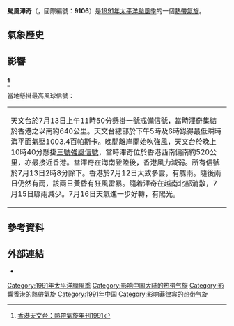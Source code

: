 {{NoteTA
|G1=TyphoonOld
|G2=地名
|G3=Weather
|skin=typhoon
}}
{{Infobox Hurricane 
|Name=颱風滭奇 (Zeke)
|Type=颱風
|Year=1991
|Basin=WPac
|Image location=Zeke jul 9 1991 0552Z.jpg
|Formed=1991年7月8日
|Dissipated=1991年7月15日
|1-min winds=80
|10-min winds=65
|Pressure=970
|Damages=
|Fatalities=33人死亡<br>13人失蹤
|Areas={{PHL}}<br>{{HKG-1959}}<br>{{CHN}}<br>{{VIE}}
|Hurricane season=[[1991年太平洋颱風季|1991年太平洋颱風季]]
}}
'''颱風滭奇'''（{{lang-en|'''Typhoon Zeke'''}}，國際編號：'''9106'''）是[[1991年太平洋颱風季|1991年太平洋颱風季]]的一個[[熱帶氣旋|熱帶氣旋]]。

==氣象歷史==
{{Expand section}}
{{storm path|Zeke 1991 track.png}}
{{clear|left}}

==影響==
==={{HKG-1959}}<ref name="hk">[http://www.hko.gov.hk/publica/tc/tc1991.pdf 香港天文台：熱帶氣旋年刊1991]</ref>===
當地懸掛最高風球信號：{{HKTY|3}}
{|
|{{HKTY Wind|hour|長洲=52|赤鱲角=30|西貢=16|啟德=|青衣=30|流浮山=27|打鼓嶺=23|沙田=14|Remark=此圖假設天文台已引入8個指定自動氣象站作指標。}}
天文台於7月13日上午11時50分懸掛[[一號戒備信號|一號戒備信號]]，當時滭奇集結於香港之以南約640公里。天文台總部於下午5時及6時錄得最低瞬時海平面氣壓1003.4百帕斯卡。晚間離岸開始吹強風，天文台於晚上10時40分懸掛[[三號強風信號|三號強風信號]]，當時滭奇位於香港西南偏南約520公里，亦最接近香港。當滭奇在海南登陸後，香港風力減弱。所有信號於7月13日2時8分除下。香港於7月12日大致多雲，有驟雨。隨後兩日仍然有雨，該兩日黃昏有狂風雷暴。隨着滭奇在越南北部消散，7月15日驟雨減少。7月16日天氣進一步好轉，有陽光。
|}

==參考資料==
{{reflist}}

==外部連結==
*{{Digital Typhoon|199106|ZEKE}}
{{Climate-stub}}
[[Category:1991年太平洋颱風季|Category:1991年太平洋颱風季]]
[[Category:影响中国大陆的热带气旋|Category:影响中国大陆的热带气旋]]
[[Category:影響香港的熱帶氣旋|Category:影響香港的熱帶氣旋]]
[[Category:1991年中国|Category:1991年中国]]
[[Category:影响菲律宾的热带气旋|Category:影响菲律宾的热带气旋]]
